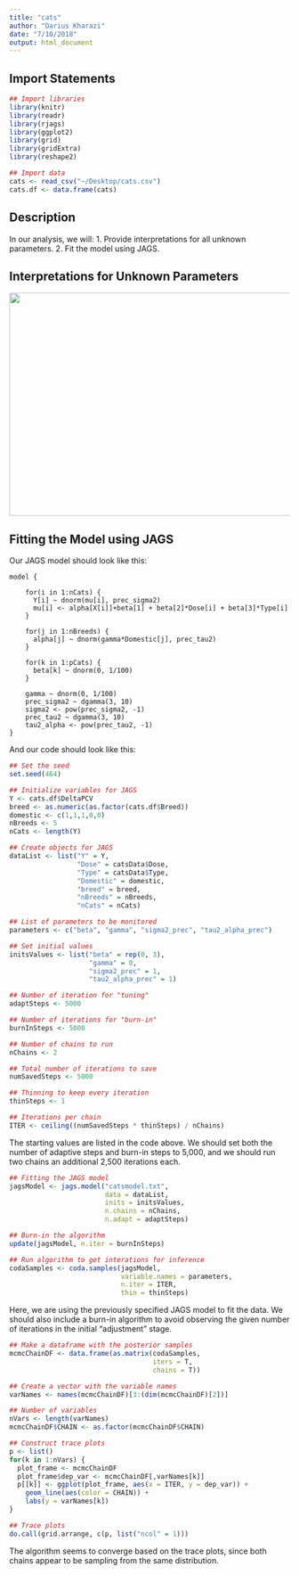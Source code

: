 ```yaml
---
title: "cats"
author: "Darius Kharazi"
date: "7/10/2018"
output: html_document
---
```


## Import Statements

```r
## Import libraries
library(knitr)
library(readr)
library(rjags)
library(ggplot2)
library(grid)
library(gridExtra)
library(reshape2)

## Import data
cats <- read_csv("~/Desktop/cats.csv")
cats.df <- data.frame(cats)
```

## Description

In our analysis, we will:
  1. Provide interpretations for all unknown parameters.
  2. Fit the model using JAGS.
  
## Interpretations for Unknown Parameters

<p align="center">
  <img width="925" height="400" src="/graphics/description.png">
</p>

## Fitting the Model using JAGS

Our JAGS model should look like this:

```
model {

    for(i in 1:nCats) {
      Y[i] ~ dnorm(mu[i], prec_sigma2)
      mu[i] <- alpha[X[i]]+beta[1] + beta[2]*Dose[i] + beta[3]*Type[i]
    }
    
    for(j in 1:nBreeds) {
      alpha[j] ~ dnorm(gamma*Domestic[j], prec_tau2)
    }
    
    for(k in 1:pCats) {
      beta[k] ~ dnorm(0, 1/100)
    }
    
    gamma ~ dnorm(0, 1/100)
    prec_sigma2 ~ dgamma(3, 10)
    sigma2 <- pow(prec_sigma2, -1)
    prec_tau2 ~ dgamma(3, 10)
    tau2_alpha <- pow(prec_tau2, -1)
}
```

And our code should look like this:

```r
## Set the seed
set.seed(464)

## Initialize variables for JAGS
Y <- cats.df$DeltaPCV
breed <- as.numeric(as.factor(cats.df$Breed))
domestic <- c(1,1,1,0,0)
nBreeds <- 5
nCats <- length(Y)

## Create objects for JAGS
dataList <- list("Y" = Y,
                 "Dose" = catsData$Dose,
                 "Type" = catsData$Type,
                 "Domestic" = domestic, 
                 "breed" = breed,
                 "nBreeds" = nBreeds,
                 "nCats" = nCats)

## List of parameters to be monitored  
parameters <- c("beta", "gamma", "sigma2_prec", "tau2_alpha_prec")

## Set initial values
initsValues <- list("beta" = rep(0, 3),
                    "gamma" = 0,
                    "sigma2_prec" = 1,
                    "tau2_alpha_prec" = 1)

## Number of iteration for "tuning" 
adaptSteps <- 5000 

## Number of iterations for "burn-in" 
burnInSteps <- 5000   

## Number of chains to run
nChains <- 2          

## Total number of iterations to save
numSavedSteps <- 5000           

## Thinning to keep every iteration
thinSteps <- 1                  

## Iterations per chain
ITER <- ceiling((numSavedSteps * thinSteps) / nChains) 
```

The starting values are listed in the code above. We should set both the number of adaptive steps and burn-in steps to 5,000, and we should run two chains an additional 2,500 iterations each.

```r
## Fitting the JAGS model
jagsModel <- jags.model("catsmodel.txt", 
                        data = dataList, 
                        inits = initsValues, 
                        n.chains = nChains, 
                        n.adapt = adaptSteps)

## Burn-in the algorithm
update(jagsModel, n.iter = burnInSteps)

## Run algorithm to get interations for inference
codaSamples <- coda.samples(jagsModel, 
                            variable.names = parameters, 
                            n.iter = ITER, 
                            thin = thinSteps)
```

Here, we are using the previously specified JAGS model to fit the data. We should also include a burn-in algorithm to avoid observing the given number of iterations in the initial "adjustment" stage.

```r
## Make a dataframe with the posterior samples
mcmcChainDF <- data.frame(as.matrix(codaSamples, 
                                    iters = T, 
                                    chains = T))

## Create a vector with the variable names
varNames <- names(mcmcChainDF)[3:(dim(mcmcChainDF)[2])]

## Number of variables
nVars <- length(varNames)
mcmcChainDF$CHAIN <- as.factor(mcmcChainDF$CHAIN)

## Construct trace plots
p <- list()
for(k in 1:nVars) {
  plot_frame <- mcmcChainDF
  plot_frame$dep_var <- mcmcChainDF[,varNames[k]]
  p[[k]] <- ggplot(plot_frame, aes(x = ITER, y = dep_var)) +
    geom_line(aes(color = CHAIN)) + 
    labs(y = varNames[k])
}

## Trace plots
do.call(grid.arrange, c(p, list("ncol" = 1)))
```

The algorithm seems to converge based on the trace plots, since both chains appear to be sampling from the same distribution.
